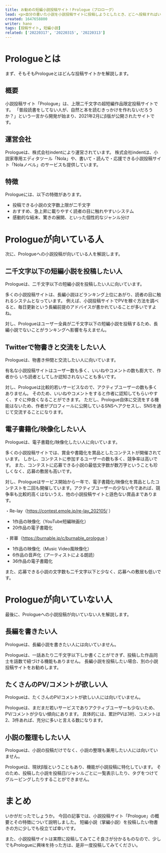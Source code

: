 ```yaml
---
title: お勧めの短編小説投稿サイト！Prologue（プロローグ）
lead: <p>自分の書いた小説を小説投稿サイトに投稿しようとしたとき、どこへ投稿すればいいのか悩むことはありませんか。</p><p>今回の記事では、筆者が一年以上利用している小説投稿サイトから、二千文字以下の短編小説（掌編小説）投稿にお勧めな小説投稿サイト「Prologue（プロローグ）」の紹介と、向いている人、向いていない人について解説します。</p><p>短編小説に興味を持ち、どこかへ投稿してみたいな、と考えている方の参考になれば嬉しいです。</p>
created: 1647658800
writer: hano
tags: [投稿サイト, 短編小説]
related: ['20220317', '20220315', '20220313']
---
```


# Prologueとは

まず、そもそもPrologueとはどんな投稿サイトかを解説します。

## 概要

小説投稿サイト「Prologue」は、上限二千文字の超短編作品限定投稿サイトです。
「普段読書をしてない人が、自然と本を読むきっかけを作れないだろうか？」という一言から開発が始まり、2021年2月にβ版が公開されたサイトです。

## 運営会社

Prologueは、株式会社indentにより運営されています。
株式会社indentは、小説家専用エディタツール「Nola」や、書いて・読んで・応援できる小説投稿サイト「Nolaノベル」のサービスも提供しています。

## 特徴

Prologueには、以下の特徴があります。
- 投稿できる小説の文字数上限が二千文字
- おすすめ、急上昇に載りやすく読者の目に触れやすいシステム
- 感動的な結末、驚きの展開、といった個性的なジャンル分け

# Prologueが向いている人

次に、Prologueへの小説投稿が向いている人を解説します。

## 二千文字以下の短編小説を投稿したい人

Prologueは、二千文字以下の短編小説を投稿したい人に向いています。

多くの小説投稿サイトは、長編小説ほどランキング上位にあがり、読者の目に触れるシステムとなっています。
例えば、小説投稿サイトでPVを稼ぐ方法を調べると、毎日更新という長編前提のアドバイスが書かれていることが多いですよね。

対し、Prologueはユーザー全員が二千文字以下の短編小説を投稿するため、長編小説でないことがランキングへ影響を与えません。

## Twitterで物書きと交流をしたい人

Prologueは、物書き仲間と交流したい人に向いています。

有名な小説投稿サイトはユーザー数も多く、いいねやコメントの数も膨大で、作者から いち読者としてしか認知されないことも多いです。

対し、Prologueは比較的若いサービスなので、アクティブユーザーの数も多くありません。
そのため、いいねやコメントをすると作者に認知してもらいやすく、すぐに仲良くなることができます。
ただし、Prologue自体に交流をする機能はないため、作者がプロフィールに公開しているSNSへアクセスし、SNSを通じて交流することになります。

## 電子書籍化/映像化したい人

Prologueは、電子書籍化/映像化したい人に向いています。

多くの小説投稿サイトでは、賞金や書籍化を賞品としたコンテストが開催されています。
しかし、コンテストに参加するユーザーの数も多く、競争率は高いです。
また、コンテストに応募できる小説の最低文字数が数万字ということも珍しくなく、応募の敷居も高いです。

対し、Prologueはサービス開始から一年で、電子書籍化/映像化を賞品としたコンテストを二回も開催しています。アクティブユーザーの少ない今であれば、競争率も比較的高くはないうえ、他の小説投稿サイトと遜色ない賞品まであります。

・Re-lay（https://contest.emole.jp/re-lay_202105/ ）
- 1作品の映像化（YouTube短編映画化）
- 20作品の電子書籍化

・昇華（https://burnable.jp/c/burnable_prologue ）
- 1作品の映像化（Music Video風映像化）
- 6作品の音声化（アーティストによる朗読）
- 36作品の電子書籍化

また、応募できる小説の文字数も二千文字以下と少なく、応募への敷居も低いです。

# Prologueが向いていない人

最後に、Prologueへの小説投稿が向いていない人を解説します。

## 長編を書きたい人

Prologueは、長編小説を書きたい人には向いていません。

Prologueは、一話あたり二千文字以下しか書くことができず、投稿した作品同士を話数で紐づける機能もありません。
長編小説を投稿したい場合、別の小説投稿サイトをお勧めします。

## たくさんのPV/コメントが欲しい人

Prologueは、たくさんのPV/コメントが欲しい人には向いていません。

Prologueは、まだまだ若いサービスでありアクティブユーザーも少ないため、PV/コメントが少ない傾向にあります。
具体的には、累計PVは3桁、コメントは2、3件あれば、充分に多いと言える数になります。

## 小説の整理もしたい人

Prologueは、小説の投稿だけでなく、小説の整理も兼用したい人には向いていません。

Prologueは、現状β版ということもあり、機能が小説投稿に特化しています。
そのため、投稿した小説を投稿日/ジャンルごとに一覧表示したり、タグをつけてグルーピングしたりすることができません。

# まとめ

いかがだったでしょうか。
今回の記事では、小説投稿サイト「Prologue」の概要とその特徴について説明しました。
短編小説（掌編小説）を投稿したい物書きの方に少しでも役立てば幸いです。

また、小説投稿サイトは実際に投稿してみてこそ良さが分かるものなので、少しでもPrologueに興味を持った方は、是非一度投稿してみてください。
